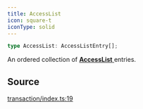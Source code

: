 ```yaml
---
title: AccessList
icon: square-t
iconType: solid
---
```


```ts
type AccessList: AccessListEntry[];
```

An ordered collection of [**AccessList** ](/sdk/content/type-aliases/AccessList) entries.

## Source

[transaction/index.ts:19](https://github.com/dominant-strategies/quais.js/blob/265429340b9a59debf8c98d9d1d84e14225d65d8/src/transaction/index.ts#L19)
